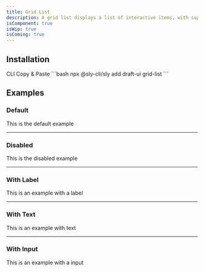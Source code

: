 ```yaml
---
title: Grid List
description: A grid list displays a list of interactive items, with support for keyboard navigation, single or multiple selection, and row actions.
isComponent: true
isWip: true
isComing: true
---
```


## Installation

<Tabs>
  <TabList aria-label="Preview and Code Tabs">
      <Tab id="cli-install">CLI</Tab>
      <Tab id="manual-install">Copy & Paste</Tab>
  </TabList>
  <TabPanel id="cli-install" className="px-0 [&_pre]:mt-0">
    ```bash
    npx @sly-cli/sly add draft-ui grid-list
    ```
  </TabPanel>
  <TabPanel id="manual-install" className="px-0">
    <ComponentSource src="../../packages/ui/src/grid-list.tsx" />
  </TabPanel>
</Tabs>

## Examples

### Default

This is the default example

---

### Disabled

This is the disabled example

---

### With Label

This is an example with a label

---

### With Text

This is an example with text

---

### With Input

This is an example with a input
